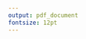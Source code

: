 ---
output: pdf_document
fontsize: 12pt
---

\begin{centering}

\vspace{3 cm}

\Large\scshape\textbf{Creating macroeconomic indicators from microeconomic data: Cycles in business sentiment, art prices and historical commodity prices} \\ 

\vspace{10 cm}

\normalsize

\textbf{by Laurie H. Binge}

\vspace{2 cm}

\textit{Dissertation presented for the degree of Doctor of Philosophy in Economics in the Faculty of Economic and Management Sciences at Stellenbosch University.}

\vspace{3 cm}

Supervisor: Professor Willem H. Boshoff

July 2017

\end{centering}

